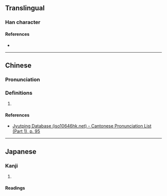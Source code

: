 {{character info/new}}
==Translingual==

===Han character===
{{Han char|rn=38|rad=女|as=15|sn=18|four=42434|canj=VWLK|ids=⿰女𡚇}}

====References====
* {{Han ref|kx=0273.421|dkj=06856|dj=0541.340|hdz=21089.141|uh=5B3D|ud=23357|bh=F1FA|bd=61946}}

----

==Chinese==
{{zh-forms}}

===Pronunciation===
{{zh-pron
|m=yuān
|c=bei6
|mc=y
|oc=y
|cat=
}}

===Definitions===
{{zh-hanzi}}

# {{rfdef|zh}}

====References====
* [http://www.iso10646hk.net/jp/document/download.jsp Jyutping Database (iso10646hk.net) - Cantonese Pronunciation List (Part 1), p. 95]

----

==Japanese==

===Kanji===
{{ja-kanji|grade=|rs=女15}}

# {{defn|lang=ja|sort=女15}}

====Readings====
{{ja-readings|on=[[えん]] (en), [[おん]] (on), [[わん]] (wan)|kun=[[みめよい]] (mimeyoi)}}